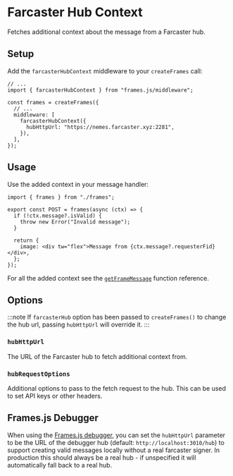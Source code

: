 # Farcaster Hub Context

Fetches additional context about the message from a Farcaster hub.

## Setup

Add the `farcasterHubContext` middleware to your `createFrames` call:

```tsx [frames.ts]
// ...
import { farcasterHubContext } from "frames.js/middleware";

const frames = createFrames({
  // ...
  middleware: [
    farcasterHubContext({
      hubHttpUrl: "https://nemes.farcaster.xyz:2281",
    }),
  ],
});
```

## Usage

Use the added context in your message handler:

```tsx [route.tsx]
import { frames } from "./frames";

export const POST = frames(async (ctx) => {
  if (!ctx.message?.isValid) {
    throw new Error("Invalid message");
  }

  return {
    image: <div tw="flex">Message from {ctx.message?.requesterFid}</div>,
  };
});
```

For all the added context see the [`getFrameMessage`](/reference/js/getFrameMessage) function reference.

## Options

:::note
If `farcasterHub` option has been passed to `createFrames()` to change the hub url, passing `hubHttpUrl` will override it.
:::

### `hubHttpUrl`

The URL of the Farcaster hub to fetch additional context from.

### `hubRequestOptions`

Additional options to pass to the fetch request to the hub. This can be used to set API keys or other headers.

## Frames.js Debugger

When using the [Frames.js debugger](/guides/debugger), you can set the `hubHttpUrl` parameter to be the URL of the debugger hub (default: `http://localhost:3010/hub`) to support creating valid messages locally without a real farcaster signer. In production this should always be a real hub - if unspecified it will automatically fall back to a real hub.
